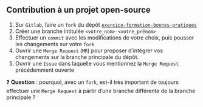 :::{.callout-tip collapse="true" icon=false}
## Contribution à un projet open-source

::: {.incremental}
1. Sur `Gitlab`, faire un `fork` du dépôt [`exercice-formation-bonnes-pratiques`](https://gitlab.insee.fr/ggj62i/exercice-formation-bonnes-pratiques)
2. Créer une branche intitulée `<votre_nom>-<votre_prénom>`
3. Effectuer un `commit` avec les modifications de votre choix, puis pousser les changements sur votre `fork`
4. Ouvrir une `Merge Request` (`MR`) pour proposer d'intégrer vos changements sur la branche principale du dépôt.
5. Ouvrir une `Issue` dans laquelle vous mentionnez la `Merge Request` précédemment ouverte
:::

:::

❓ **Question** : pourquoi, avec un `fork`, est-il très important de toujours effectuer une `Merge Request` à partir d'une branche différente de la branche principale ?
